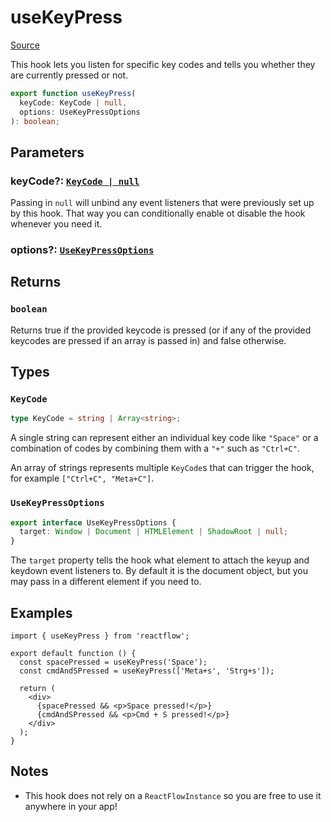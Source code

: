# useKeyPress

[Source](https://github.com/wbkd/react-flow/blob/6d9585c1a62bf549298c83ad5f2dcd6216a5b8eb/packages/core/src/hooks/useKeyPress.ts)

This hook lets you listen for specific key codes and tells you whether they are
currently pressed or not.

```ts
export function useKeyPress(
  keyCode: KeyCode | null,
  options: UseKeyPressOptions
): boolean;
```

## Parameters

### keyCode?: [`KeyCode | null`](#keycode)

Passing in `null` will unbind any event listeners that were previously set up
by this hook. That way you can conditionally enable ot disable the hook whenever
you need it.

### options?: [`UseKeyPressOptions`](#usekeypressoptions)

## Returns

### `boolean`

Returns true if the provided keycode is pressed (or if any of the provided
keycodes are pressed if an array is passed in) and false otherwise.

## Types

### `KeyCode`

```ts
type KeyCode = string | Array<string>;
```

A single string can represent either an individual key code like `"Space"` or a
combination of codes by combining them with a `"+"` such as `"Ctrl+C"`.

An array of strings represents multiple `KeyCode`s that can trigger the hook,
for example `["Ctrl+C", "Meta+C"]`.

### `UseKeyPressOptions`

```ts
export interface UseKeyPressOptions {
  target: Window | Document | HTMLElement | ShadowRoot | null;
}
```

The `target` property tells the hook what element to attach the keyup and keydown
event listeners to. By default it is the document object, but you may pass in
a different element if you need to.

## Examples

```tsx
import { useKeyPress } from 'reactflow';

export default function () {
  const spacePressed = useKeyPress('Space');
  const cmdAndSPressed = useKeyPress(['Meta+s', 'Strg+s']);

  return (
    <div>
      {spacePressed && <p>Space pressed!</p>}
      {cmdAndSPressed && <p>Cmd + S pressed!</p>}
    </div>
  );
}
```

## Notes

- This hook does not rely on a `ReactFlowInstance` so you are free to use it
  anywhere in your app!
